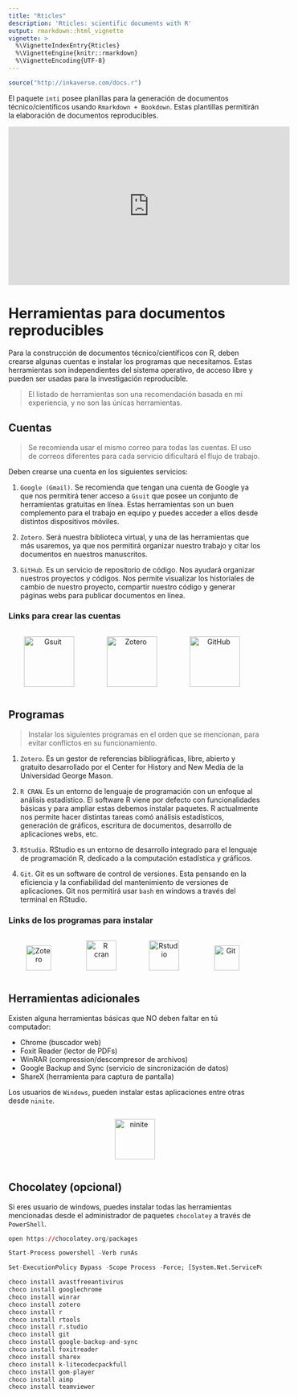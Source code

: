 ```yaml
---
title: "Rticles"
description: 'Rticles: scientific documents with R'
output: rmarkdown::html_vignette
vignette: >
  %\VignetteIndexEntry{Rticles}
  %\VignetteEngine{knitr::rmarkdown}
  %\VignetteEncoding{UTF-8}
---
```


```r
source("http://inkaverse.com/docs.r")
```

El paquete `inti` posee planillas para la generación de documentos técnico/científicos usando `Rmarkdown + Bookdown`. Estas plantillas permitirán la elaboración de documentos reproducibles.

```{=html}
<p align="center"><iframe width="560" height="315" src="https://www.youtube-nocookie.com/embed/videoseries?list=PLSQMdOu57lj9HTZNed2-q3WpQfIGraA1V" title="YouTube video player" frameborder="0" allow="accelerometer; autoplay; clipboard-write; encrypted-media; gyroscope; picture-in-picture" allowfullscreen></iframe></p>
```

# Herramientas para documentos reproducibles

Para la construcción de documentos técnico/científicos con R, deben crearse algunas cuentas e instalar los programas que necesitamos. Estas herramientas son independientes del sistema operativo, de acceso libre y pueden ser usadas para la investigación reproducible.

> El listado de herramientas son una recomendación basada en mi experiencia, y no son las únicas herramientas.

## Cuentas

> Se recomienda usar el mismo correo para todas las cuentas. El uso de correos diferentes para cada servicio dificultará el flujo de trabajo.

Deben crearse una cuenta en los siguientes servicios:

1. `Google (Gmail)`. Se recomienda que tengan una cuenta de Google ya que nos permitirá tener acceso a `Gsuit` que posee un conjunto de herramientas gratuitas en línea. Estas herramientas son un buen complemento para el trabajo en equipo y puedes acceder a ellos desde distintos dispositivos móviles.

1. `Zotero`. Será nuestra biblioteca virtual, y una de las herramientas que más usaremos, ya que nos permitirá organizar nuestro trabajo y citar los documentos en nuestros manuscritos.

1. `GitHub`. Es un servicio de repositorio de código. Nos ayudará organizar nuestros proyectos y códigos. Nos permite visualizar los historiales de cambio de nuestro proyecto, compartir nuestro código y generar páginas webs para publicar documentos en línea.

### Links para crear las cuentas

```{=html}
<div id=footer style="width:100%; margin:auto;">
  <div style="display:inline-block; width:32%">

  <p style="text-align:center; vertical-align:middle"> 
  <a target="_blank" href="https://accounts.google.com/signup/v2/webcreateaccount?continue=https%3A%2F%2Fwww.google.com%2F%3Fgws_rd%3Dssl&hl=es-419&dsh=S-352003840%3A1585079101705388&gmb=exp&biz=false&flowName=GlifWebSignIn&flowEntry=SignUp"><img src="files/gsuit.png" style="height:100px" title="Gsuit" alt="Gsuit"></a>  
  </p></div>
  
  <div style="display:inline-block; width:32%">
  <p style="text-align:center; vertical-align:middle">
  <a target="_blank" href="https://www.zotero.org/user/register"><img src="https://dutchdissenters.net/wp/wp-content/uploads/2018/01/zotero-logo.png" style="height:100px" title="Zotero" alt="Zotero"></a> 
  </p></div>
  
  <div style="display:inline-block; width:32%"> 
  <p style="text-align:center; vertical-align:middle"> 
  <a target="_blank" href="https://github.com/join?source=login"><img src="https://www.enriquedans.com/wp-content/uploads/2018/06/GitHub-Octocat.jpg" style="height:100px" title="GitHub" alt="GitHub"></a></p>
  </div>
  
</div>
```

## Programas

> Instalar los siguientes programas en el orden que se mencionan, para evitar conflictos en su funcionamiento.

1. `Zotero`. Es un gestor de referencias bibliográficas, libre, abierto y gratuito desarrollado por el Center for History and New Media de la Universidad George Mason.

1. `R CRAN`. Es un entorno de lenguaje de programación con un enfoque al análisis estadístico. El software R viene por defecto con funcionalidades básicas y para ampliar estas debemos instalar paquetes. R actualmente nos permite hacer distintas tareas comó análisis estadísticos, generación de gráficos, escritura de documentos, desarrollo de aplicaciones webs, etc.

1. `RStudio`. RStudio es un entorno de desarrollo integrado para el lenguaje de programación R, dedicado a la computación estadística y gráficos.

1. `Git`. Git es un software de control de versiones. Esta pensando en la eficiencia y la confiabilidad del mantenimiento de versiones de aplicaciones. Git nos permitirá usar `bash` en windows a través del terminal en RStudio.

### Links de los programas para instalar

```{=html}
<div id=footer style="width:100%; margin:auto;">
  
  <div style="display:inline-block; width:24%">
  <p style="text-align:center; vertical-align:middle">
  <a target="_blank" href="https://www.zotero.org/download/"><img src="https://www.zotero.org/static/images/bs4theme/zotero-logo.1519312231.svg" style="height:50px" title="Zotero" alt="Zotero"></a> 
  </p></div>
  
  <div style="display:inline-block; width:24%">
  <p style="text-align:center; vertical-align:middle">
  <a target="_blank" href="https://cloud.r-project.org/"><img src="https://cran.r-project.org/Rlogo.svg" style="height:60px" title="R cran" alt="R cran"></a> 
  </p></div>
  
  <div style="display:inline-block; width:24%"> 
  <p style="text-align:center; vertical-align:middle">
  <a target="_blank" href="https://rstudio.com/products/rstudio/download/"><img src="https://d33wubrfki0l68.cloudfront.net/62bcc8535a06077094ca3c29c383e37ad7334311/a263f/assets/img/logo.svg" style="height:60px" title="Rstudio" alt="Rstudio"></a> 
  </p></div>
  
  <div style="display:inline-block; width:24%"> 
  <p style="text-align:center; vertical-align:middle"> 
  <a target="_blank" href="https://git-scm.com/downloads"><img src="https://git-scm.com/images/logo@2x.png" style="height:50px" title="Git" alt="Git"></a> 
  </p></div>
  
</div>
```

## Herramientas adicionales

Existen alguna herramientas básicas que NO deben faltar en tú computador:

- Chrome (buscador web)
- Foxit Reader (lector de PDFs)
- WinRAR (compression/descompresor de archivos)
- Google Backup and Sync (servicio de sincronización de datos)
- ShareX (herramienta para captura de pantalla)

Los usuarios de `Windows`, pueden instalar estas aplicaciones entre otras desde `ninite`. 

```{=html}
<div style="display:inline-block; width:100%"> 

<p style="text-align:center; vertical-align:middle"> 
<a target="_blank" href="https://ninite.com/"><img src="https://d8f7mp21btv4f.cloudfront.net/crystal/img/brand-95c4357c0068bf934474cf8b7721890a.png" style="height:80px" title="ninite" alt="ninite"></a> 
</p>
  
</div>
```

## Chocolatey (opcional)

Si eres usuario de windows, puedes instalar todas las herramientas mencionadas desde el administrador de paquetes `chocolatey` a través de `PowerShell`.

```r
open https://chocolatey.org/packages

Start-Process powershell -Verb runAs

Set-ExecutionPolicy Bypass -Scope Process -Force; [System.Net.ServicePointManager]::SecurityProtocol = [System.Net.ServicePointManager]::SecurityProtocol -bor 3072; iex ((New-Object System.Net.WebClient).DownloadString('https://chocolatey.org/install.ps1'))

choco install avastfreeantivirus
choco install googlechrome
choco install winrar
choco install zotero
choco install r
choco install rtools
choco install r.studio
choco install git
choco install google-backup-and-sync
choco install foxitreader
choco install sharex
choco install k-litecodecpackfull
choco install gom-player
choco install aimp
choco install teamviewer
```
